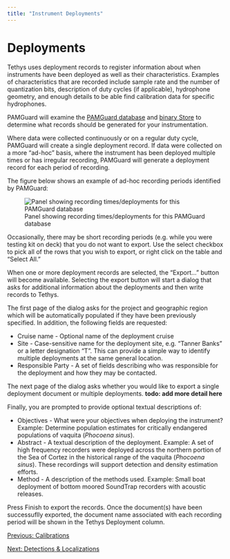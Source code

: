 ```yaml
---
title: "Instrument Deployments"
---
```

Deployments
===========

Tethys uses deployment records to register information about when instruments have been deployed as well as their characteristics. Examples of characteristics that are recorded include sample rate and the number of quantization bits, description of duty cycles (if applicable), hydrophone geometry, and enough details to be able find calibration data for specific hydrophones.

PAMGuard will examine the [PAMGuard database](../../generalDatabaseHelp/docs/database_database.html) and [binary Store](../../BinaryStore/docs/binarystore_overview.html) to determine what records should be generated for your instrumentation.

Where data were collected continuously or on a regular duty cycle, PAMGuard will create a single deployment record. If data were collected on a more "ad-hoc" basis, where the instrument has been deployed multiple times or has irregular recording, PAMGuard will generate a deployment record for each period of recording.

The figure below shows an example of ad-hoc recording periods identified by PAMGuard:

![Panel showing recording times/deployments for this PAMGuard database](./images/deploymentspanel.png)

Occasionally, there may be short recording periods (e.g. while you were testing kit on deck) that you do not want to export. Use the select checkbox to pick all of the rows that you wish to export, or right click on the table and "Select All."

When one or more deployment records are selected, the "Export..." button will become available. Selecting the export button will start a dialog that asks for additional information about the deployments and then write records to Tethys.

The first page of the dialog asks for the project and geographic region which will be automatically populated if they have been previously specified. In addition, the following fields are requested:

*   Cruise name - Optional name of the deployment cruise
*   Site - Case-sensitive name for the deployment site, e.g. "Tanner Banks" or a letter designation "T". This can provide a simple way to identify multiple deployments at the same general location.
*   Responsible Party - A set of fields describing who was responsible for the deployment and how they may be contacted.

The next page of the dialog asks whether you would like to export a single deployment document or multiple deployments. **todo: add more detail here**

Finally, you are prompted to provide optional textual descriptions of:

*   Objectives - What were your objectives when deploying the instrument? Example: Determine population estimates for critically endangered populations of vaquita (_Phocoena sinus_).
*   Abstract - A textual description of the deployment. Example: A set of high frequency recorders were deployed across the northern portion of the Sea of Cortez in the historical range of the vaquita (_Phocoena sinus_). These recordings will support detection and density estimation efforts.
*   Method - A description of the methods used. Example: Small boat deployment of bottom moored SoundTrap recorders with acoustic releases.

Press Finish to export the records. Once the document(s) have been successuflly exported, the document name associated with each recording period will be shown in the Tethys Deployment column.

  
  
  
  

[Previous: Calibrations](calibrations.html)

[Next: Detections & Localizations](detect_localize.html)
